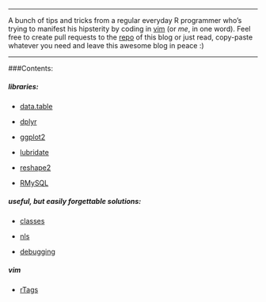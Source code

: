 ***
A bunch of tips and tricks from a regular everyday R programmer who's trying to manifest his hipsterity by coding in [vim](https://en.wikipedia.org/wiki/Vim_(text_editor)) (or *me*, in one word). Feel free to create pull requests to the [repo](https://github.com/tomis9/tomis9.github.io) of this blog or just read, copy-paste whatever you need and leave this awesome blog in peace :)

***

###Contents:

##### libraries:


* [data.table](data.table.html)

* [dplyr](dplyr.html)

* [ggplot2](ggplot2.html)

* [lubridate](lubridate.html)

* [reshape2](reshape2.html) 

* [RMySQL](RMySQL.html)

##### useful, but easily forgettable solutions:

* [classes](classes.html)

* [nls](nls.html)

* [debugging](debugging.html)

##### vim

* [rTags](rTags.html)
